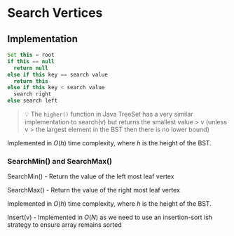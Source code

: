 # Search Vertices

## Implementation

```java
Set this = root 
if this == null
  return null
else if this key == search value
  return this
else if this key < search value
  search right
else search left
```

> 💡 The `higher()` function in Java TreeSet has a very similar implementation to search(v) but returns the smallest value > v (unless v > the largest element in the BST then there is no lower bound)

Implemented in $O(h)$  time complexity, where $h$ is the height of the BST. 

### SearchMin() and SearchMax()

SearchMin() - Return the value of the left most leaf vertex

SearchMax() - Return the value of the right most leaf vertex

Implemented in $O(h)$  time complexity, where $h$ is the height of the BST.

Insert(v) - Implemented in $O(N)$ as we need to use an insertion-sort ish strategy to ensure array remains sorted